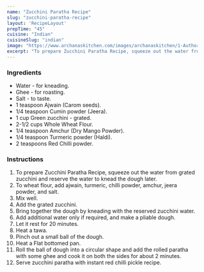 ---
name: "Zucchini Paratha Recipe"
slug: "zucchini-paratha-recipe"
layout: 'RecipeLayout'
prepTime: "45"
cuisine: "Indian"
cuisineSlug: "indian"
image: "https://www.archanaskitchen.com/images/archanaskitchen/1-Author/Yeleena/zucchini-paratha-recipe.jpg"
excerpt: "To prepare Zucchini Paratha Recipe, squeeze out the water from grated zucchini and reserve the water to knead the dough later"
---

### Ingredients

- Water - for kneading.
- Ghee - for roasting.
- Salt - to taste.
- 1 teaspoon Ajwain (Carom seeds).
- 1/4 teaspoon Cumin powder (Jeera).
- 1 cup Green zucchini - grated.
- 2-1/2 cups Whole Wheat Flour.
- 1/4 teaspoon Amchur (Dry Mango Powder).
- 1/4 teaspoon Turmeric powder (Haldi).
- 2 teaspoons Red Chilli powder.

### Instructions

1. To prepare Zucchini Paratha Recipe, squeeze out the water from grated zucchini and reserve the water to knead the dough later.
1. To wheat flour, add ajwain, turmeric, chilli powder, amchur, jeera powder, and salt.
1. Mix well.
1. Add the grated zucchini.
1. Bring together the dough by kneading with the reserved zucchini water.
1. Add additional water only if required, and make a pliable dough.
1. Let it rest for 20 minutes.
1. Heat a tawa.
1. Pinch out a small ball of the dough.
1. Heat a Flat bottomed pan.
1. Roll the ball of dough into a circular shape and add the rolled paratha with some ghee and cook it on both the sides for about 2 minutes.
1. Serve zucchini paratha with instant red chilli pickle recipe.
